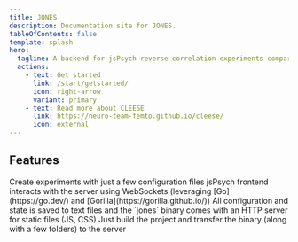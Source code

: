 ```yaml
---
title: JONES
description: Documentation site for JONES.
tableOfContents: false
template: splash
hero:
  tagline: A backend for jsPsych reverse correlation experiments comparing pairs of sounds or images generated with CLEESE.
  actions:
    - text: Get started
      link: /start/getstarted/
      icon: right-arrow
      variant: primary
    - text: Read more about CLEESE
      link: https://neuro-team-femto.github.io/cleese/
      icon: external
---
```



## Features

<CardGrid>
	<Card title="Easy experiment creation" icon="pencil">
		Create experiments with just a few configuration files
	</Card>
	<Card title="jsPsych + Go" icon="laptop">
		jsPsych frontend interacts with the server using WebSockets (leveraging [Go](https://go.dev/) and [Gorilla](https://gorilla.github.io/))
	</Card>
	<Card title="No databases" icon="document">
		All configuration and state is saved to text files and the `jones` binary comes with an HTTP server for static files (JS, CSS)
	</Card>
	<Card title="Simple deployment" icon="setting">
		Just build the project and transfer the binary (along with a few folders) to the server
	</Card>
</CardGrid>